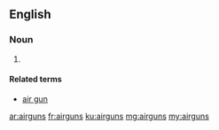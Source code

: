 ==English==

===Noun===
{{head|en|plural}}

# {{alternative plural of|airgun|air guns|lang=en}}

====Related terms====
* [[air gun]]

[[ar:airguns]]
[[fr:airguns]]
[[ku:airguns]]
[[mg:airguns]]
[[my:airguns]]